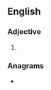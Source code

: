==English==

===Adjective===
{{head|en|adjective superlative form}}

# {{en-superlative of|briny}}

===Anagrams===
* {{anagrams|en|Bertinis}}